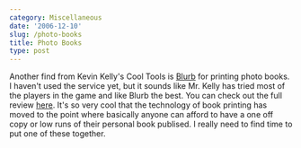 ```yaml
---
category: Miscellaneous
date: '2006-12-10'
slug: /photo-books
title: Photo Books
type: post
---
```



Another find from Kevin Kelly's Cool Tools is
[Blurb](http://www.blurb.com/) for printing photo books. I haven't
used the service yet, but it sounds like Mr. Kelly has tried most
of the players in the game and like Blurb the best. You can check
out the full review
[here](http://www.kk.org/cooltools/archives/001520.php). It's so
very cool that the technology of book printing has moved to the
point where basically anyone can afford to have a one off copy or
low runs of their personal book publised. I really need to find
time to put one of these together.